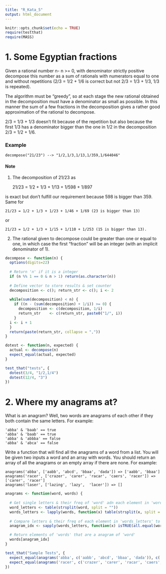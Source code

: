```yaml
---
title: "R_Kata_5"
output: html_document
---
```


```r
knitr::opts_chunk$set(echo = TRUE)
require(testthat)
require(MASS)
```
# 1. Some Egyptian fractions

Given a rational number n- n >= 0, with denominator strictly positive decompose 
this number as a sum of rationals with numerators equal to one and without 
repetitions (2/3 = 1/2 + 1/6 is correct but not 2/3 = 1/3 + 1/3, 1/3 is repeated).

The algorithm must be "greedy", so at each stage the new rational obtained in the 
decomposition must have a denominator as small as possible. In this manner the 
sum of a few fractions in the decomposition gives a rather good approximation of
the rational to decompose.

2/3 = 1/3 + 1/3 doesn't fit because of the repetition but also because the first 
1/3 has a denominator bigger than the one in 1/2 in the decomposition 2/3 = 1/2 + 1/6.

### Example

    decompose("21/23") --> "1/2,1/3,1/13,1/359,1/644046"
    
    
#### Note

1) The decomposition of 21/23 as

    21/23 = 1/2 + 1/3 + 1/13 + 1/598 + 1/897

is exact but don't fulfill our requirement because 598 is bigger than 359. Same for

    21/23 = 1/2 + 1/3 + 1/23 + 1/46 + 1/69 (23 is bigger than 13)
or 

    21/23 = 1/2 + 1/3 + 1/15 + 1/110 + 1/253 (15 is bigger than 13).

2) The rational given to decompose could be greater than one or equal to one, in
which case the first "fraction" will be an integer (with an implicit denominator of 1). 

```r
decompose <- function(n) {
  options(digits=22)
  
  # Return 'n' if it is a integer
  if (n %% 1 == 0 & n > 1) return(as.character(n))
  
  # Define vector to store results & set counter
  decomposition <- c(); return_str <- c(); i <- 2
  
  while(sum(decomposition) < n) {
    if ((n - (sum(decomposition) + 1/i)) >= 0) {
      decomposition <- c(decomposition, 1/i)
      return_str    <- c(return_str, paste0("1/", i))
    }
  i <- i + 1
  }
  return(paste(return_str, collapse = ","))
}
```

```r
dotest <- function(n, expected) {
  actual <- decompose(n)
  expect_equal(actual, expected)
}

test_that("tests", {
  dotest(3/4, "1/2,1/4")
  dotest(12/4, "3")
})
```

# 2. Where my anagrams at?

What is an anagram? Well, two words are anagrams of each other if they both contain
the same letters.
For example:

    'abba' & 'baab' == true
    'abba' & 'baab' == true
    'abba' & 'abbba' == false
    'abba' & 'abca' == false
    
Write a function that will find all the anagrams of a word from a list. You will
be given two inputs a word and an array with words. You should return an array of
all the anagrams or an empty array if there are none. 
For example:

    anagrams('abba', ['aabb', 'abcd', 'bbaa', 'dada']) => ['aabb', 'bbaa']
    anagrams('racer', ['crazer', 'carer', 'racar', 'caers', 'racer']) => ['carer', 'racer']
    anagrams('laser', ['lazing', 'lazy',  'lacer']) => []
    
    
```r
anagrams <- function(word, words) {
  
  # Get single letters & their freq of 'word' adn each element in 'words'
  word_letters <- table(strsplit(word, split = ""))
  words_letters <- lapply(words, function(x) table(strsplit(x, split = "")))
  
  # Compare letters & their freq of each element in 'words_letters' to 'word_letters'
  anagram_idx <- sapply(words_letters, function(x) isTRUE(all.equal(word_letters, x)))

  # Return elements of 'words' that are a anagram of 'word'
  words[anagram_idx]
}
```
```r
test_that("Sample Tests", {
  expect_equal(anagrams('abba', c('aabb', 'abcd', 'bbaa', 'dada')), c('aabb', 'bbaa'))
  expect_equal(anagrams('racer', c('crazer', 'carer', 'racar', 'caers', 'racer')), c('carer', 'racer'))
})
```


